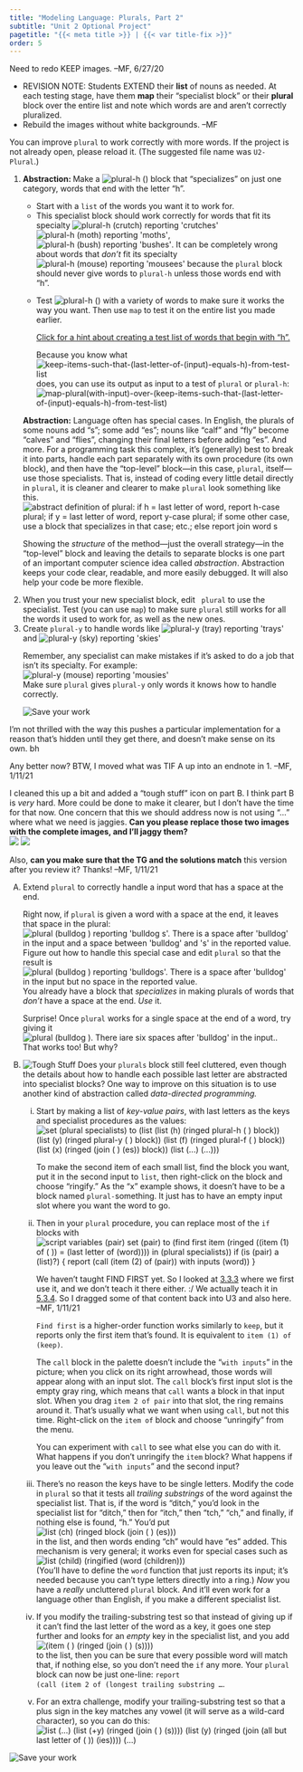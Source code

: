 ```yaml
---
title: "Modeling Language: Plurals, Part 2"
subtitle: "Unit 2 Optional Project"
pagetitle: "{{< meta title >}} | {{< var title-fix >}}"
order: 5
---
```


::: todo
Need to redo KEEP images. --MF, 6/27/20
:::

::: todo
<ul>

<li>REVISION NOTE: Students EXTEND their <strong>list</strong> of nouns
as needed. At each testing stage, have them <strong>map</strong> their
"specialist block" or their <strong>plural </strong>block over the
entire list and note which words are and aren't correctly
pluralized.</li>

<li>Rebuild the images without white backgrounds. --MF</li>

</ul>
:::

<p>You can improve <code>plural</code> to work correctly with more
words. If the project is not already open, please reload it. (The
suggested file name was <code>U2-Plural</code>.)</p>

::: {#first .forYouToDo}
<ol>

<li>

<strong>Abstraction: </strong> Make a
<img src="/img/2-complexity/plural_h.png" title="plural-h ()" alt="plural-h ()"/>
block that "specializes" on just one category, words that end with the
letter "h".

<ul>

<li>Start with a <code>list</code> of the words you want it to work
for.</li>

<li>This specialist block should work correctly for words that fit its
specialty
<img src="/img/2-complexity/plural_h-crutch-with-result.png" title="plural-h (crutch) reporting &apos;crutches&apos;" alt="plural-h (crutch) reporting &apos;crutches&apos;"/>
<img src="/img/2-complexity/plural_h-moth-with-result.png" title="plural-h (moth) reporting &apos;moths&apos;" alt="plural-h (moth) reporting &apos;moths&apos;"/>,
<img src="/img/2-complexity/plural_h-bush-with-result.png" title="plural-h (bush) reporting &apos;bushes&apos;" alt="plural-h (bush) reporting &apos;bushes&apos;"/>.
It can be completely wrong about words that <em>don't</em> fit its
specialty
<img src="/img/2-complexity/plural_h-mouse-with-(wrong)result.png" title="plural-h (mouse) reporting &apos;mousees&apos;" alt="plural-h (mouse) reporting &apos;mousees&apos;"/>
because the <code>plural</code> block should never give words to
<code>plural-h</code> unless those words end with "h".</li>

<li>

Test
<img src="/img/2-complexity/plural_h.png" title="plural-h ()" alt="plural-h ()"/>
with a variety of words to make sure it works the way you want. Then use
<code>map</code> to test it on the entire list you made earlier.

::: endnote
<a href="#hint-just-hwords" data-bs-toggle="collapse" title="Click for a hint about creating a test list of words that begin with 'h'.">Click
for a hint about creating a test list of words that begin with "h".</a>

::: {#hint-just-hwords .collapse}
Because you know what
<img src="/img/2-complexity/keep-items-such-that-(last-letter-of-(input)-equals-h)-from-test-list.png" title="keep-items-such-that-(last-letter-of-(input)-equals-h)-from-test-list" alt="keep-items-such-that-(last-letter-of-(input)-equals-h)-from-test-list"/>
does, you can use its output as input to a test of <code>plural</code>
or <code>plural-h</code>:<br />
<img src="/img/2-complexity/map-plural(with-input)-over-(keep-items-such-that-(last-letter-of-(input)-equals-h)-from-test-list).png" title="map-plural(with-input)-over-(keep-items-such-that-(last-letter-of-(input)-equals-h)-from-test-list)" alt="map-plural(with-input)-over-(keep-items-such-that-(last-letter-of-(input)-equals-h)-from-test-list)" class="ms-4"/>
:::
:::

</li>

</ul>

</li>

::: takeNote
<p><strong>Abstraction:</strong> Language often has special cases. In
English, the plurals of some nouns add "s"; some add "es"; nouns like
"calf" and "fly" become "calves" and "flies", changing their final
letters before adding "es". And more. For a programming task this
complex, it's (generally) best to break it into parts, handle each part
separately with its own procedure (its own block), and then have the
"top-level" block---in this case, <code>plural</code>, itself---use
those specialists. That is, instead of coding every little detail
directly in <code>plural</code>, it is cleaner and clearer to make
<code>plural</code> look something like this.<br />
<img src="/img/2-complexity/plural-abstract-definition.png" title="abstract definition of plural: if h = last letter of word, report h-case plural; if y = last letter of word, report y-case plural; if some other case, use a block that specializes in that case; etc.; else report join word s" alt="abstract definition of plural: if h = last letter of word, report h-case plural; if y = last letter of word, report y-case plural; if some other case, use a block that specializes in that case; etc.; else report join word s" class="ms-4 noshadow"/></p>

Showing the <em>structure</em> of the method---just the overall strategy---in the
"top-level" block and leaving the details to separate blocks is one part
of an important computer science idea called <em>abstraction</em>.
Abstraction keeps your code clear, readable, and more easily debugged.
It will also help your code be more flexible.
:::

<li>When you trust your new specialist block, edit <code> plural</code>
to use the specialist. Test (you can use <code>map</code>) to make sure
<code>plural</code> still works for all the words it used to work for,
as well as the new ones.</li>

<li>Create <code>plural-y</code> to handle words like
<img src="/img/2-complexity/plural_y-tray-with-result.png" title="plural-y (tray) reporting &apos;trays&apos;" alt="plural-y (tray) reporting &apos;trays&apos;"/>
and
<img src="/img/2-complexity/plural_y-sky-with-result.png" title="plural-y (sky) reporting &apos;skies&apos;" alt="plural-y (sky) reporting &apos;skies&apos;"/></li>

::: endnote
Remember, any specialist can make mistakes if it's asked to do a job
that isn't its specialty. For example:<br />
<img src="/img/2-complexity/plural_y-mouse-with-(wrong)result.png" title="plural-y (mouse) reporting &apos;mousies&apos;" alt="plural-y (mouse) reporting &apos;mousies&apos;" class="ms-4"/><br />
Make sure <code>plural</code> gives <code>plural-y</code> only words it
knows how to handle correctly.
:::

<img src="/img/icons/save-now.png" title="Save your work" alt="Save your work" class="inline"/>

</ol>
:::

::: takeItFurther
::: todo
I'm not thrilled with the way this pushes a particular implementation
for a reason that's hidden until they get there, and doesn't make sense
on its own. bh

<p>Any better now? BTW, I moved what was TIF A up into an endnote in 1.
--MF, 1/11/21</p>
:::

::: todo
<p>I cleaned this up a bit and added a "tough stuff" icon on part B. I
think part B is <em>very</em> hard. More could be done to make it
clearer, but I don't have the time for that now. One concern that this
we should address now is not using "..." where what we need is jaggies.
<strong>Can you please replace those two images with the complete
images, and I'll jaggy them?</strong> <br />
<img src="/img/2-complexity/plural-specialists-list.png"/>
<img src="/img/2-complexity/match-vowels.png"/></p>

<p>Also, <strong>can you make sure that the TG and the solutions
match</strong> this version after you review it? Thanks! --MF,
1/11/21</p>
:::

<ol type="A">

<li>

Extend <code>plural</code> to correctly handle a input word that has a
space at the end.

::: endnote
<p>Right now, if <code>plural</code> is given a word with a space at the
end, it leaves that space in the plural:<br />
<img src="/img/2-complexity/plural-bulldog[space]-with-result(bulldog[space]s).png" title="plural (bulldog ) reporting &apos;bulldog s&apos;. There is a space after &apos;bulldog&apos; in the input and a space between &apos;bulldog&apos; and &apos;s&apos; in the reported value." alt="plural (bulldog ) reporting &apos;bulldog s&apos;. There is a space after &apos;bulldog&apos; in the input and a space between &apos;bulldog&apos; and &apos;s&apos; in the reported value." class="ms-4"/><br />
Figure out how to handle this special case and edit <code>plural</code>
so that the result is<br />
<img src="/img/2-complexity/plural-bulldog[space]-with-result(bulldogs).png" title="plural (bulldog ) reporting &apos;bulldogs&apos;. There is a space after &apos;bulldog&apos; in the input but no space in the reported value." alt="plural (bulldog ) reporting &apos;bulldogs&apos;. There is a space after &apos;bulldog&apos; in the input but no space in the reported value." class="ms-4"/><br />
You already have a block that <em>specializes</em> in making plurals of
words that <em>don't</em> have a space at the end. <em>Use</em> it.</p>
:::

<p>Surprise! Once <code>plural</code> works for a single space at the
end of a word, try giving it
<img src="/img/2-complexity/plural-bulldog[four-spaces].png" title="plural (bulldog  ). There iare six spaces after &apos;bulldog&apos; in the input." alt="plural (bulldog  ). There iare six spaces after &apos;bulldog&apos; in the input."/>.
That works too! But why?</p>

</li>

<li>

<img src="/img/icons/tough-stuff.png" title="Tough Stuff" alt="Tough Stuff" class="float-end"/>
Does your <code>plurals</code> block still feel cluttered, even though
the details about how to handle each possible last letter are abstracted
into specialist blocks? One way to improve on this situation is to use
another kind of abstraction called <em>data-directed programming.</em>

<ol style="list-style-type: lower-roman">

<li>

Start by making a list of <em>key-value pairs</em>, with last letters as
the keys and specialist procedures as the values:<br />
<img src="/img/2-complexity/plural-specialists-list.png" title="set (plural specialists) to (list (list (h) (ringed plural-h ( ) block)) (list (y) (ringed plural-y ( ) block)) (list (f) (ringed plural-f ( ) block)) (list (x) (ringed (join ( ) (es)) block)) (list (...) (...)))" alt="set (plural specialists) to (list (list (h) (ringed plural-h ( ) block)) (list (y) (ringed plural-y ( ) block)) (list (f) (ringed plural-f ( ) block)) (list (x) (ringed (join ( ) (es)) block)) (list (...) (...)))" class="ms-4"/><br />

::: narrowpurple
To make the second item of each small list, find the block you want, put
it in the second input to <code>list</code>, then right-click on the
block and choose "ringify." As the "x" example shows, it doesn't have to
be a block named <code>plural-</code>something. It just has to have an
empty input slot where you want the word to go.
:::

</li>

<li>



Then in your <code>plural</code> procedure, you can replace most of the
<code>if</code> blocks with<br />
<img src="/img/2-complexity/plural-specialist-dispatch.png" title="script variables (pair)
set (pair) to (find first item (ringed ((item (1) of ( )) = (last letter of (word)))) in (plural specialists))
if (is (pair) a (list)?) {
report (call (item (2) of (pair)) with inputs (word))
}" alt="script variables (pair)
set (pair) to (find first item (ringed ((item (1) of ( )) = (last letter of (word)))) in (plural specialists))
if (is (pair) a (list)?) {
report (call (item (2) of (pair)) with inputs (word))
}" class="ms-4"/><br />

::: narrowpurple
::: todo
We haven't taught FIND FIRST yet. So I looked at
<a href="/unit-3/lab-3/3-checking-for-ties.html">3.3.3</a>
where we first use it, and we don't teach it there either. :/ We
actually teach it in
<a href="/unit-5/lab-3/4-filtering-data.html">5.3.4</a>.
So I dragged some of that content back into U3 and also here. --MF,
1/11/21
:::

<p><code>Find first</code> is a higher-order function works similarly to
<code>keep</code>, but it reports only the first item that's found. It
is equivalent to <code>item (1) of (keep)</code>.</p>



<p>The <code>call</code> block in the palette doesn't include the
"<code>with inputs</code>" in the picture; when you click on its right
arrowhead, those words will appear along with an input slot. The
<code>call</code> block's first input slot is the empty gray ring, which
means that <code>call</code> wants a block in that input slot. When you
drag <code>item 2 of pair</code> into that slot, the ring remains around
it. That's usually what we want when using <code>call</code>, but not
this time. Right-click on the <code>item of</code> block and choose
"unringify" from the menu.</p>

::: endnote
You can experiment with <code>call</code> to see what else you can do
with it. What happens if you don't unringify the <code>item</code>
block? What happens if you leave out the "<code>with inputs</code>" and
the second input?
:::
:::

</li>

<li>



There's no reason the keys have to be single letters. Modify the code in
<code>plural</code> so that it tests all <em>trailing substrings</em> of
the word against the specialist list. That is, if the word is "ditch,"
you'd look in the specialist list for "ditch," then for "itch," then
"tch," "ch," and finally, if nothing else is found, "h." You'd put<br />
<img src="/img/2-complexity/ch-dispatch.png" title="list (ch) (ringed block (join ( ) (es)))" alt="list (ch) (ringed block (join ( ) (es)))" class="ms-4"/><br />
in the list, and then words ending "ch" would have "es" added. This
mechanism is very general; it works even for special cases such as<br />
<img src="/img/2-complexity/child-dispatch.png" title="list (child) (ringified (word (children)))" alt="list (child) (ringified (word (children)))" class="ms-4"/><br />
(You'll have to define the <code>word</code> function that just reports
its input; it's needed because you can't type letters directly into a
ring.) <em>Now</em> you have a <em>really</em> uncluttered
<code>plural</code> block. And it'll even work for a language other than
English, if you make a different specialist list.

</li>

<li>



If you modify the trailing-substring test so that instead of giving up
if it can't find the last letter of the word as a key, it goes one step
further and looks for an <em>empty</em> key in the specialist list, and
you add<br />
<img src="/img/2-complexity/default-dispatch.png" title="(item ( ) (ringed (join ( ) (s))))" alt="(item ( ) (ringed (join ( ) (s))))" class="ms-4"/><br />
to the list, then you can be sure that every possible word will match
that, if nothing else, so you don't need the <code>if</code> any more.
Your <code>plural</code> block can now be just one-line: <code>report
(call (item 2 of (longest trailing substring ...</code>.

</li>

<li>For an extra challenge, modify your trailing-substring test so that
a plus sign in the key matches any vowel (it will serve as a wild-card
character), so you can do this:<br />
<img src="/img/2-complexity/match-vowels.png" title="list (...) (list (+y) (ringed (join ( ) (s)))) (list (y) (ringed (join (all but last letter of ( )) (ies)))) (...)" alt="list (...) (list (+y) (ringed (join ( ) (s)))) (list (y) (ringed (join (all but last letter of ( )) (ies)))) (...)" class="ms-4"/></li>

</ol>

</li>

</ol>

<img src="/img/icons/save-now.png" title="Save your work" alt="Save your work" class="inline"/>
:::
